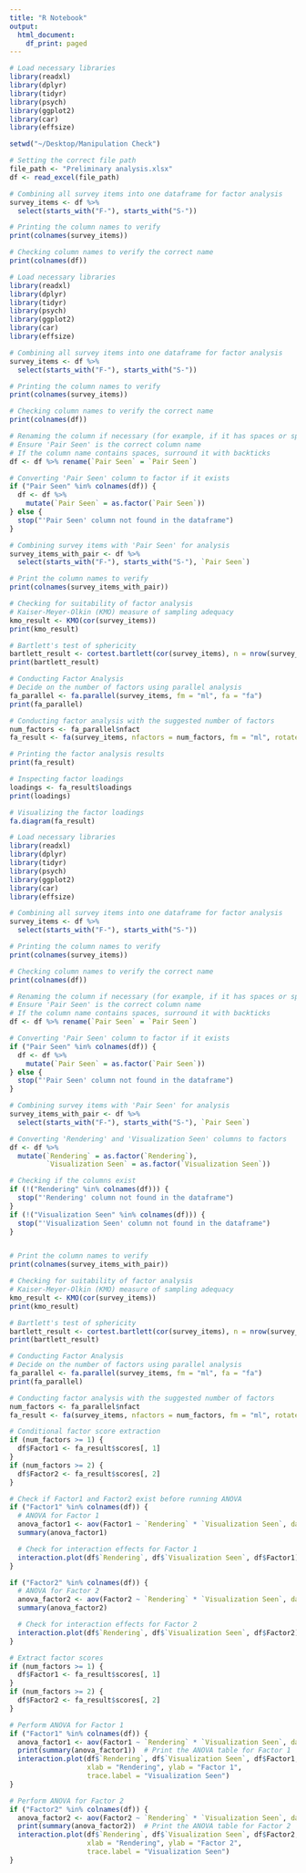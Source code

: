 ```yaml
---
title: "R Notebook"
output:
  html_document:
    df_print: paged
---
```




```r
# Load necessary libraries
library(readxl)
library(dplyr)
library(tidyr)
library(psych)
library(ggplot2)
library(car)
library(effsize)

setwd("~/Desktop/Manipulation Check")

# Setting the correct file path
file_path <- "Preliminary analysis.xlsx"
df <- read_excel(file_path)

# Combining all survey items into one dataframe for factor analysis
survey_items <- df %>%
  select(starts_with("F-"), starts_with("S-"))

# Printing the column names to verify
print(colnames(survey_items))

# Checking column names to verify the correct name
print(colnames(df))

```


```r

# Load necessary libraries
library(readxl)
library(dplyr)
library(tidyr)
library(psych)
library(ggplot2)
library(car)
library(effsize)

# Combining all survey items into one dataframe for factor analysis
survey_items <- df %>%
  select(starts_with("F-"), starts_with("S-"))

# Printing the column names to verify
print(colnames(survey_items))

# Checking column names to verify the correct name
print(colnames(df))

# Renaming the column if necessary (for example, if it has spaces or special characters)
# Ensure 'Pair Seen' is the correct column name
# If the column name contains spaces, surround it with backticks
df <- df %>% rename(`Pair Seen` = `Pair Seen`)

# Converting 'Pair Seen' column to factor if it exists
if ("Pair Seen" %in% colnames(df)) {
  df <- df %>%
    mutate(`Pair Seen` = as.factor(`Pair Seen`))
} else {
  stop("'Pair Seen' column not found in the dataframe")
}

# Combining survey items with 'Pair Seen' for analysis
survey_items_with_pair <- df %>%
  select(starts_with("F-"), starts_with("S-"), `Pair Seen`)

# Print the column names to verify
print(colnames(survey_items_with_pair))

# Checking for suitability of factor analysis
# Kaiser-Meyer-Olkin (KMO) measure of sampling adequacy
kmo_result <- KMO(cor(survey_items))
print(kmo_result)

# Bartlett's test of sphericity
bartlett_result <- cortest.bartlett(cor(survey_items), n = nrow(survey_items))
print(bartlett_result)

# Conducting Factor Analysis
# Decide on the number of factors using parallel analysis
fa_parallel <- fa.parallel(survey_items, fm = "ml", fa = "fa")
print(fa_parallel)

# Conducting factor analysis with the suggested number of factors
num_factors <- fa_parallel$nfact
fa_result <- fa(survey_items, nfactors = num_factors, fm = "ml", rotate = "varimax")

# Printing the factor analysis results
print(fa_result)

# Inspecting factor loadings
loadings <- fa_result$loadings
print(loadings)

# Visualizing the factor loadings
fa.diagram(fa_result)


```

```r

# Load necessary libraries
library(readxl)
library(dplyr)
library(tidyr)
library(psych)
library(ggplot2)
library(car)
library(effsize)

# Combining all survey items into one dataframe for factor analysis
survey_items <- df %>%
  select(starts_with("F-"), starts_with("S-"))

# Printing the column names to verify
print(colnames(survey_items))

# Checking column names to verify the correct name
print(colnames(df))

# Renaming the column if necessary (for example, if it has spaces or special characters)
# Ensure 'Pair Seen' is the correct column name
# If the column name contains spaces, surround it with backticks
df <- df %>% rename(`Pair Seen` = `Pair Seen`)

# Converting 'Pair Seen' column to factor if it exists
if ("Pair Seen" %in% colnames(df)) {
  df <- df %>%
    mutate(`Pair Seen` = as.factor(`Pair Seen`))
} else {
  stop("'Pair Seen' column not found in the dataframe")
}

# Combining survey items with 'Pair Seen' for analysis
survey_items_with_pair <- df %>%
  select(starts_with("F-"), starts_with("S-"), `Pair Seen`)

# Converting 'Rendering' and 'Visualization Seen' columns to factors
df <- df %>%
  mutate(`Rendering` = as.factor(`Rendering`),
         `Visualization Seen` = as.factor(`Visualization Seen`))

# Checking if the columns exist
if (!("Rendering" %in% colnames(df))) {
  stop("'Rendering' column not found in the dataframe")
}
if (!("Visualization Seen" %in% colnames(df))) {
  stop("'Visualization Seen' column not found in the dataframe")
}


# Print the column names to verify
print(colnames(survey_items_with_pair))

# Checking for suitability of factor analysis
# Kaiser-Meyer-Olkin (KMO) measure of sampling adequacy
kmo_result <- KMO(cor(survey_items))
print(kmo_result)

# Bartlett's test of sphericity
bartlett_result <- cortest.bartlett(cor(survey_items), n = nrow(survey_items))
print(bartlett_result)

# Conducting Factor Analysis
# Decide on the number of factors using parallel analysis
fa_parallel <- fa.parallel(survey_items, fm = "ml", fa = "fa")
print(fa_parallel)

# Conducting factor analysis with the suggested number of factors
num_factors <- fa_parallel$nfact
fa_result <- fa(survey_items, nfactors = num_factors, fm = "ml", rotate = "varimax")

# Conditional factor score extraction
if (num_factors >= 1) {
  df$Factor1 <- fa_result$scores[, 1]
}
if (num_factors >= 2) {
  df$Factor2 <- fa_result$scores[, 2]
}

# Check if Factor1 and Factor2 exist before running ANOVA
if ("Factor1" %in% colnames(df)) {
  # ANOVA for Factor 1
  anova_factor1 <- aov(Factor1 ~ `Rendering` * `Visualization Seen`, data = df)
  summary(anova_factor1)

  # Check for interaction effects for Factor 1
  interaction.plot(df$`Rendering`, df$`Visualization Seen`, df$Factor1)
}

if ("Factor2" %in% colnames(df)) {
  # ANOVA for Factor 2
  anova_factor2 <- aov(Factor2 ~ `Rendering` * `Visualization Seen`, data = df)
  summary(anova_factor2)

  # Check for interaction effects for Factor 2
  interaction.plot(df$`Rendering`, df$`Visualization Seen`, df$Factor2)
}
```
```r
# Extract factor scores
if (num_factors >= 1) {
  df$Factor1 <- fa_result$scores[, 1]
}
if (num_factors >= 2) {
  df$Factor2 <- fa_result$scores[, 2]
}

# Perform ANOVA for Factor 1
if ("Factor1" %in% colnames(df)) {
  anova_factor1 <- aov(Factor1 ~ `Rendering` * `Visualization Seen`, data = df)
  print(summary(anova_factor1))  # Print the ANOVA table for Factor 1
  interaction.plot(df$`Rendering`, df$`Visualization Seen`, df$Factor1, 
                   xlab = "Rendering", ylab = "Factor 1", 
                   trace.label = "Visualization Seen")
}

# Perform ANOVA for Factor 2
if ("Factor2" %in% colnames(df)) {
  anova_factor2 <- aov(Factor2 ~ `Rendering` * `Visualization Seen`, data = df)
  print(summary(anova_factor2))  # Print the ANOVA table for Factor 2
  interaction.plot(df$`Rendering`, df$`Visualization Seen`, df$Factor2, 
                   xlab = "Rendering", ylab = "Factor 2", 
                   trace.label = "Visualization Seen")
}


```


